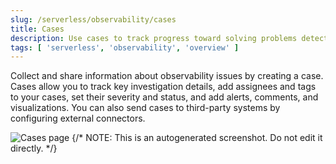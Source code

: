 ```yaml
---
slug: /serverless/observability/cases
title: Cases
description: Use cases to track progress toward solving problems detected in Elastic Observability.
tags: [ 'serverless', 'observability', 'overview' ]
---
```


<p><DocBadge template="technical preview" /></p>

Collect and share information about observability issues by creating a case.
Cases allow you to track key investigation details,
add assignees and tags to your cases, set their severity and status, and add alerts,
comments, and visualizations. You can also send cases to third-party systems by
<DocLink slug="/serverless/observability/case-settings">configuring external connectors</DocLink>.

![Cases page](../images/cases.png)
{/* NOTE: This is an autogenerated screenshot. Do not edit it directly. */}